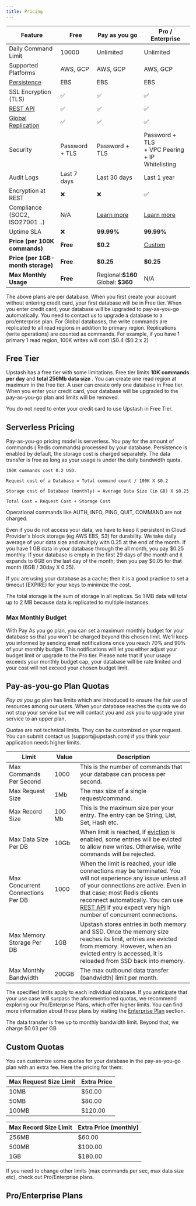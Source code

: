 ```yaml
---
title: Pricing
---
```


| Feature                                          | Free           | Pay as you go                                   | Pro / Enterprise                                     |
| ------------------------------------------------ | -------------- | ----------------------------------------------- | ---------------------------------------------------- |
| Daily Command Limit                              | 10000          | Unlimited                                       | Unlimited                                            |
| Supported Platforms                              | AWS, GCP       | AWS, GCP                                        | AWS, GCP                                             |
| [Persistence](../features/durability)            | EBS            | EBS                                             | EBS                                                  |
| SSL Encryption (TLS)                             | ✅             | ✅                                              | ✅                                                   |
| [REST API](../features/restapi)                  | ✅             | ✅                                              | ✅                                                   |
| [Global Replication](../features/globaldatabase) | ✅             | ✅                                              | ✅                                                   |
| Security                                         | Password + TLS | Password + TLS                                  | Password + TLS <br/> + VPC Peering + IP Whitelisting |
| Audit Logs                                       | Last 7 days    | Last 30 days                                    | Last 1 year                                          |
| Encryption at REST                               | ❌             | ❌                                              | ✅                                                   |
| Compliance (SOC2, ISO27001 ..)                   | N/A            | [Learn more](/common/help/compliance)           | [Learn more](/common/help/compliance)                |
| Uptime SLA                                       | ❌             |  **99.99%**   | **99.99%**        |
| **Price (per 100K commands)**                    | **Free**       | **\$0.2**    | [Custom](#proenterprise-plans)                       |
| **Price (per 1GB-month storage)**                | **Free**       | **\$0.25**                                       | **\$0.25**                                            |
| **Max Monthly Usage**                            | **Free**       | Regional:**\$160**<br/> Global: **\$360**         | N/A                                                  |

<Info>
  The above plans are per database. When you first create your account without
  entering credit card, your first database will be in Free tier. When you enter
  credit card, your database will be upgraded to pay-as-you-go automatically.
  You need to contact us to upgrade a database to a pro/enterprise plan.
</Info>

<Info>
  For Global databases, the write commands are replicated to all read regions in
  addition to primary region. Replications (write operations) are counted as
  commands. For example, if you have 1 primary 1 read region, 100K writes will
  cost \$0.4 ($0.2 x 2)
</Info>

## Free Tier

Upstash has a free tier with some limitations. Free tier limits **10K commands
per day** and **total 256Mb data size** . You can create one read region at
maximum in the free tier. A user can create only one database in Free tier. When
you enter your credit card, your database will be upgraded to the pay-as-you-go
plan and limits will be removed.

You do not need to enter your credit card to use Upstash in Free Tier.

<Snippet file="trials.mdx" />

## Serverless Pricing

Pay-as-you-go pricing model is serverless. You pay for the amount of commands (
Redis commands) processed by your database. Persistence is enabled by default,
the storage cost is charged separately. The data transfer is free as long as
your usage is under the daily bandwidth quota.

```text
100K commands cost 0.2 USD.

Request cost of a Database = Total command count / 100K X $0.2

Storage cost of Database (monthly) = Average Data Size (in GB) X $0.25

Total Cost = Request Cost + Storage Cost
```

<Note>
  Operational commands like AUTH, INFO, PING, QUIT, COMMAND are not charged.
</Note>

Even if you do not access your data, we have to keep it persistent in Cloud
Provider's block storage (eg AWS EBS, S3) for durability. We take daily average
of your data size and multiply with 0.25 at the end of the month. If you have 1
GB data in your database through the all month, you pay \$0.25 monthly. If your
database is empty in the first 29 days of the month and it expands to 6GB on the
last day of the month; then you pay \$0.05 for that month (6GB / 30day X 0.25).

If you are using your database as a cache; then it is a good practice to set a
timeout (EXPIRE) for your keys to minimize the cost.

<Note>
  The total storage is the sum of storage in all replicas. So 1 MB data will
  total up to 2 MB because data is replicated to multiple instances.
</Note>

### Max Monthly Budget

With Pay As you go plan, you can set a maximum monthly budget for your database so that you won't be charged beyond this chosen limit. We'll keep you informed by sending email notifications once you reach 70% and 90% of your monthly budget. This notifications will let you  either adjust your budget limit or upgrade to the Pro tier. Please note that if your usage exceeds your monthly budget cap, your database will be rate limited and your cost will not exceed your chosen budget limit.

## Pay-as-you-go Plan Quotas

_Pay as you go_ plan has limits which are introduced to ensure the fair use of
resources among our users. When your database reaches the quota we do not stop
your service but we will contact you and ask you to upgrade your service to an
upper plan.

<Note>
  Quotas are not technical limits. They can be customized on your request. You
  can submit contact us (support@upstash.com) if you think your application
  needs higher limits.
</Note>

| Limit                             | Value  | Description                                                                                                                                                                                                                                                                                                           |
| --------------------------------- | ------ | --------------------------------------------------------------------------------------------------------------------------------------------------------------------------------------------------------------------------------------------------------------------------------------------------------------------- |
| Max Commands Per Second           | 1000   | This is the number of commands that your database can process per second.                                                                                                                                                                                                                                             |
| Max Request Size                  | 1Mb    | The max size of a single request/command.                                                                                                                                                                                                                                                                             |
| Max Record Size                   | 100 Mb | This is the maximum size per your entry. The entry can be String, List, Set, Hash etc.                                                                                                                                                                                                                                |
| Max Data Size Per DB              | 10Gb   | When limit is reached, if [eviction](../features/eviction) is enabled, some entries will be evicted to allow new writes. Otherwise, write commands will be rejected.                                                                                                                                                  |
| Max Concurrent Connections Per DB | 1000   | When the limit is reached, your idle connections may be terminated. You will not experience any issue unless all of your connections are active. Even in that case; most Redis clients reconnect automatically. You can use [REST API](../features/restapi) if you expect very high number of concurrent connections. |
| Max Memory Storage Per DB         | 1GB    | Upstash stores entries in both memory and SSD. Once the memory size reaches its limit, entries are evicted from memory. However, when an evicted entry is accessed, it is reloaded from SSD back into memory.                                                                                                         |
| Max Monthly Bandwidth               | 200GB   | The max outbound data transfer (bandwidth) limit per month.                                                                                                                                                                                                                                                             |

The specified limits apply to each individual database. If you anticipate that
your use case will surpass the aforementioned quotas, we recommend exploring our
Pro/Enterprise Plans, which offer higher limits. You can find more information
about these plans by visiting the [Enterprise Plan](#enterprise-plan) section.

<Info>
    The data transfer is free up to monthly bandwidth limit. Beyond that, we charge $0.03 per GB
</Info>

## Custom Quotas

You can customize some quotas for your database in the pay-as-you-go plan with
an extra fee. Here the pricing for them:

| Max Request Size Limit | Extra Price |
| ---------------------- | ----------- |
| 10MB                   | \$50.00      |
| 50MB                   | \$80.00      |
| 100MB                  | \$120.00     |

| Max Record Size Limit | Extra Price (monthly) |
| --------------------- | --------------------- |
| 256MB                 | \$60.00                |
| 500MB                 | \$100.00               |
| 1GB                   | \$180.00               |

If you need to change other limits (max commands per sec, max data size etc),
check out Pro/Enterprise plans.

## Pro/Enterprise Plans

<Snippet file="redis/enterprise.mdx" />
